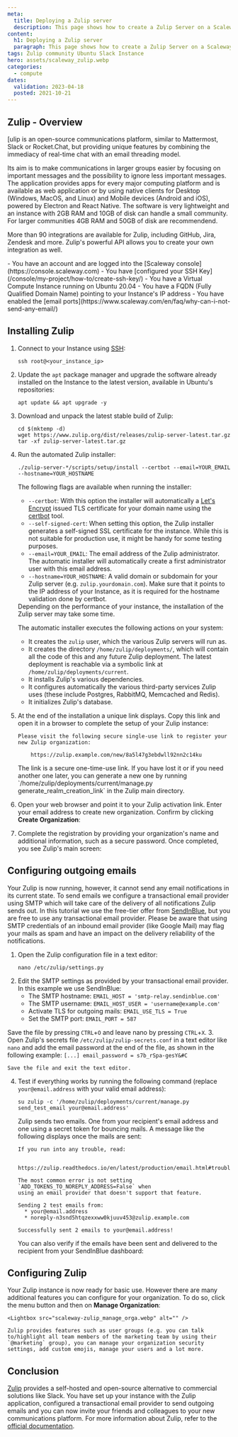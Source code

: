 ```yaml
---
meta:
  title: Deploying a Zulip server
  description: This page shows how to create a Zulip Server on a Scaleway Instance.
content:
  h1: Deploying a Zulip server
  paragraph: This page shows how to create a Zulip Server on a Scaleway Instance.
tags: Zulip community Ubuntu Slack Instance
hero: assets/scaleway_zulip.webp
categories:
  - compute
dates:
  validation: 2023-04-18
  posted: 2021-10-21
---
```


## Zulip - Overview

[ulip is an open-source communications platform, similar to Mattermost, Slack or Rocket.Chat, but providing unique features by combining the immediacy of real-time chat with an email threading model.

Its aim is to make communications in larger groups easier by focusing on important messages and the possibility to ignore less important messages. The application provides apps for every major computing platform and is available as web application or by using native clients for Desktop (Windows, MacOS, and Linux) and Mobile devices (Android and iOS), powered by Electron and React Native. The software is very lightweight and an instance with 2GB RAM and 10GB of disk can handle a small community. For larger communities 4GB RAM and 50GB of disk are recommendend.

More than 90 integrations are available for Zulip, including GitHub, Jira, Zendesk and more. Zulip's powerful API allows you to create your own integration as well.

<Macro id="iam-requirements" />
 
<Message type="requirement">
  - You have an account and are logged into the [Scaleway console](https://console.scaleway.com)
  - You have [configured your SSH Key](/console/my-project/how-to/create-ssh-key/)
  - You have a Virtual Compute Instance running on Ubuntu 20.04
  - You have a FQDN (Fully Qualified Domain Name) pointing to your Instance's IP address
  - You have enabled the [email ports](https://www.scaleway.com/en/faq/why-can-i-not-send-any-email/)
</Message>

## Installing Zulip

1. Connect to your Instance using [SSH](/compute/instances/how-to/connect-to-instance/):
    ```
    ssh root@<your_instance_ip>
    ```
2. Update the `apt` package manager and upgrade the software already installed on the Instance to the latest version, available in Ubuntu's repositories:
    ```
    apt update && apt upgrade -y
    ```
3. Download and unpack the latest stable build of Zulip:
    ```
    cd $(mktemp -d)
    wget https://www.zulip.org/dist/releases/zulip-server-latest.tar.gz
    tar -xf zulip-server-latest.tar.gz
    ```
4. Run the automated Zulip installer:
    ```
    ./zulip-server-*/scripts/setup/install --certbot --email=YOUR_EMAIL --hostname=YOUR_HOSTNAME
    ```

    The following flags are available when running the installer:

      - `--certbot`: With this option the installer will automatically a [Let's Encrypt](https://letsencrypt.org/) issued TLS certificate for your domain name using the [certbot](https://certbot.eff.org/) tool.
      - `--self-signed-cert`: When setting this option, the Zulip installer generates a self-signed SSL certificate for the instance. While this is not suitable for production use, it might be handy for some testing purposes.
      - `--email=YOUR_EMAIL`: The email address of the Zulip administrator. The automatic installer will automatically create a first administrator user with this email address.
      - `--hostname=YOUR_HOSTNAME`: A valid domain or subdomain for your Zulip server (e.g. `zulip.yourdomain.com`). Make sure that it points to the IP address of your Instance, as it is required for the hostname validation done by certbot.

    <Message type="note">
      Depending on the performance of your instance, the installation of the Zulip server may take some time.
    </Message>

    The automatic installer executes the following actions on your system:
    - It creates the `zulip` user, which the various Zulip servers will run as.
    - It creates the directory `/home/zulip/deployments/`, which will contain all the code of this and any future Zulip deployment. The latest deployment is reachable via a symbolic link at `/home/zulip/deployments/current`.
    - It installs Zulip's various dependencies.
    - It configures automatically the various third-party services Zulip uses (these include Postgres, RabbitMQ, Memcached and Redis).
    - It initializes Zulip's database.
5. At the end of the installation a unique link displays. Copy this link and open it in a browser to complete the setup of your Zulip instance:
    ```
    Please visit the following secure single-use link to register your
    new Zulip organization:

        https://zulip.example.com/new/8a5l47g3ebdwll92nn2c14ku
    ```

    <Message type="tip">
      The link is a secure one-time-use link. If you have lost it or if you need another one later, you can generate a new one by running `/home/zulip/deployments/current/manage.py generate_realm_creation_link` in the Zulip main directory.
    </Message>
6. Open your web browser and point it to your Zulip activation link. Enter your email address to create new organization. Confirm by clicking **Create Organization**:
    <Lightbox src="scaleway-zulip_new_orga.webp" alt="" />
7. Complete the registration by providing your organization's name and additional information, such as a secure password. Once completed, you see Zulip's main screen:
    <Lightbox src="scaleway-zulip_dashboard.webp" alt="" />

## Configuring outgoing emails

Your Zulip is now running, however, it cannot send any email notifications in its current state. To send emails we configure a transactional email provider using SMTP which will take care of the delivery of all notifications Zulip sends out. In this tutorial we use the free-tier offer from [SendInBlue](https://www.sendinblue.com/), but you are free to use any transactional email provider. Please be aware that using SMTP credentials of an inbound email provider (like Google Mail) may flag your mails as spam and have an impact on the delivery reliability of the notifications.

1. Open the Zulip configuration file in a text editor:
    ```
    nano /etc/zulip/settings.py
    ```
2. Edit the SMTP settings as provided by your transactional email provider. In this example we use SendInBlue:
    - The SMTP hostname: `EMAIL_HOST = 'smtp-relay.sendinblue.com'`
    - The SMTP username: `EMAIL_HOST_USER = 'username@example.com'`
    - Activate TLS for outgoing mails: `EMAIL_USE_TLS = True`
    - Set the SMTP port: `EMAIL_PORT = 587`

  Save the file by pressing `CTRL`+`O` and leave nano by pressing `CTRL`+`X`.
3. Open Zulip's secrets file `/etc/zulip/zulip-secrets.conf` in a text editor like `nano` and add the email password at the end of the file, as shown in the following example:
    ```
    [...]
    email_password = s7b_rSpa-gesY&#C
    ```

    Save the file and exit the text editor.
4. Test if everything works by running the following command (replace `your@email.address` with your valid email address):
    ```
    su zulip -c '/home/zulip/deployments/current/manage.py send_test_email your@email.address'
    ```

    Zulip sends two emails. One from your recipient's email address and one using a secret token for bouncing mails. A message like the following displays once the mails are sent:

    ```
    If you run into any trouble, read:

      https://zulip.readthedocs.io/en/latest/production/email.html#troubleshooting

    The most common error is not setting `ADD_TOKENS_TO_NOREPLY_ADDRESS=False` when
    using an email provider that doesn't support that feature.

    Sending 2 test emails from:
      * your@email.address
      * noreply-n3snd5htqzexxww0kjuuv453@zulip.example.com

    Successfully sent 2 emails to your@email.address!
    ```

    You can also verify if the emails have been sent and delivered to the recipient from your SendInBlue dashboard:

    <Lightbox src="scaleway-sendinblue_config.webp" alt="" />

## Configuring Zulip

Your Zulip instance is now ready for basic use. However there are many additional features you can configure for your organization. To do so, click the menu button and then on **Manage Organization**:

    <Lightbox src="scaleway-zulip_manage_orga.webp" alt="" />

    Zulip provides features such as user groups (e.g. you can talk to/highlight all team members of the marketing team by using their `@marketing` group), you can manage your organization security settings, add custom emojis, manage your users and a lot more.

## Conclusion

[Zulip](https://zulip.com/) provides a self-hosted and open-source alternative to commercial solutions like Slack. You have set up your instance with the Zulip application, configured a transactional email provider to send outgoing emails and you can now invite your friends and colleagues to your new communications platform. For more information about Zulip, refer to the [official documentation](https://zulip.com/help/).
